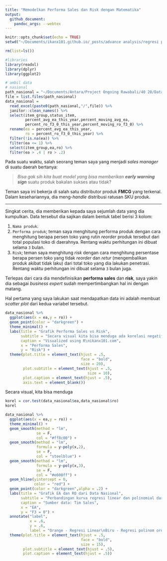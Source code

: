 ```yaml
---
title: "Memodelkan Performa Sales dan Risk dengan Matematika"
output: 
  github_document:
    pandoc_args: --webtex
---
```


```r
knitr::opts_chunk$set(echo = TRUE)
setwd("~/Documents/ikanx101.github.io/_posts/advance analysis/regresi polinom")

rm(list=ls())

#libraries
library(readxl)
library(dplyr)
library(ggplot2)

# ambil data
# nasional
path_nasional = "~/Documents/Antara/Project Ongoing Rawabali/40 20/Data Mentah/Nasyenel"
file = list.files(path_nasional)
data_nasional = 
  read_excel(paste0(path_nasional,"/",file)) %>% 
  janitor::clean_names() %>% 
  select(item_group,status_item,
         percent_avg_ea_this_year,percent_moving_avg_ea,
         percent_ro_f3_0_this_year,percent_moving_ro_f3_0) %>% 
  rename(ea = percent_avg_ea_this_year,
         ro = percent_ro_f3_0_this_year) %>% 
  filter(!is.na(ea)) %>% 
  filter(ea <= 1) %>% 
  select(item_group,ea,ro) %>% 
  filter(ea > .4 | ro > .2) 
```

Pada suatu waktu, salah seorang teman saya yang menjadi _sales manager_ di suatu daerah bertanya:

> _Bisa gak sih kita buat model yang bisa memberikan_ ___early warning sign___ suatu produk bakalan sukses atau tidak?

Teman saya ini bekerja di salah satu distributor produk __FMCG__ yang terkenal. Dalam kesehariannya, dia meng-_handle_ distribusi ratusan SKU produk.

---

Singkat cerita, dia memberikan kepada saya sejumlah data yang dia kumpulkan. Data tersebut dia sajikan dalam bentuk tabel berisi 3 kolom:

1. `Nama produk`.
1. `Performa produk`; teman saya menghitung performa produk dengan cara menghitung berapa persen toko yang rutin _reorder_ produk tersebut dari total populasi toko di daerahnya. Rentang waktu perhitungan ini dibuat selama `3` bulan.
1. `Risk`; teman saya menghitung _risk_ dengan cara menghitung persentase berapa persen toko yang tidak _reorder_ dan _retur_ (mengembalikan produk akibat tidak laku) dari total toko yang dia lakukan penetrasi. Rentang waktu perhitungan ini dibuat selama `3` bulan juga.

Terlepas dari cara dia mendefinisikan __performa sales__ dan __risk__, saya yakin dia sebagai _business expert_ sudah mempertimbangkan hal ini dengan matang.

Hal pertama yang saya lakukan saat mendapatkan data ini adalah membuat _scatter plot_ dari kedua variabel tersebut.

```r
data_nasional %>% 
  ggplot(aes(x = ea,y = ro)) +
  geom_point(color = "darkgreen") +
  theme_minimal() +
  labs(title = "Grafik Performa Sales vs Risk",
       subtitle = "Secara visual kita bisa menduga ada korelasi negatif antara kedua variabel tersebut",
       caption = "Visualized using R\nikanx101.com",
       x = "Performa Sales",
       y = "Risk") +
  theme(plot.title = element_text(hjust = .5,
                                  face = "bold",
                                  size = 20),
        plot.subtitle = element_text(hjust = .5,
                                     size = 10),
        plot.caption = element_text(hjust = .5),
        axis.text = element_blank()) 
```

Secara visual, kita bisa menduga
```r
korel = cor.test(data_nasional$ea,data_nasional$ro)
korel
```





```r
data_nasional %>% 
  ggplot(aes(x = ea,y = ro)) +
  theme_minimal() +
  geom_smooth(method = "lm",
              se = F,
              col = "#ff8c00") +
  geom_smooth(method = "lm",
              formula = y~poly(x,2),
              se = F,
              col = "steelblue") +
  geom_smooth(method = "lm",
              formula = y~poly(x,3),
              se = F,
              col = "#e600ff") +
  geom_hline(yintercept = 0,
             color = "red") +
  geom_point(color = "darkgreen",alpha = .2) +
  labs(title = "Grafik EA dan RO dari Data Nasional",
       subtitle = "Perbandingan kurva regresi linear dan polinomial dari data yang ada.",
       caption = "Sumber data: Tim Sales",
       x = "EA",
       y = "F3 = 0") +
  annotate("label",
           x = .6,
           y = .6,
           label = "Orange - Regresi Linear\nBiru - Regresi polinom orde 2\nUngu - Regresi polinom orde s3") +
  theme(plot.title = element_text(hjust = .5,
                                  face = "bold",
                                  size = 15),
        plot.subtitle = element_text(hjust = .5),
        plot.caption = element_text(hjust = .5))
```


```r

```


```r

```








